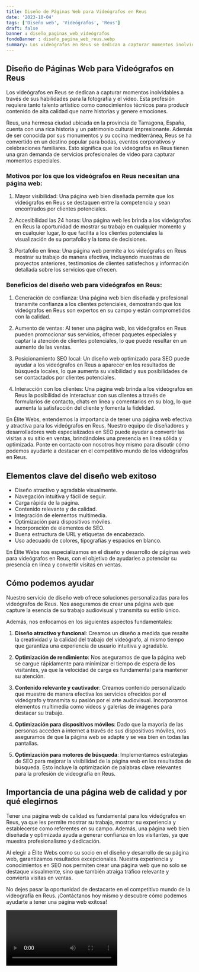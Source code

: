 ```yaml
---
title: Diseño de Páginas Web para Videógrafos en Reus
date: '2023-10-04'
tags: ['Diseño web', 'Videógrafos', 'Reus']
draft: false
banner : diseño_paginas_web_videógrafos
fondoBanner : diseño_pagina_web_reus.webp
summary: Los videógrafos en Reus se dedican a capturar momentos inolvidables a través de sus habilidades para la fotografía y el video. Esta profesión requiere tanto talento artístico como conocimientos técnicos para producir contenido de alta calidad que narre historias y genere emociones. 
---
```


## Diseño de Páginas Web para Videógrafos en Reus

Los videógrafos en Reus se dedican a capturar momentos inolvidables a través de sus habilidades para la fotografía y el video. Esta profesión requiere tanto talento artístico como conocimientos técnicos para producir contenido de alta calidad que narre historias y genere emociones. 

Reus, una hermosa ciudad ubicada en la provincia de Tarragona, España, cuenta con una rica historia y un patrimonio cultural impresionante. Además de ser conocida por sus monumentos y su cocina mediterránea, Reus se ha convertido en un destino popular para bodas, eventos corporativos y celebraciones familiares. Esto significa que los videógrafos en Reus tienen una gran demanda de servicios profesionales de video para capturar momentos especiales.

### Motivos por los que los videógrafos en Reus necesitan una página web:

1. Mayor visibilidad: Una página web bien diseñada permite que los videógrafos en Reus se destaquen entre la competencia y sean encontrados por clientes potenciales.

2. Accesibilidad las 24 horas: Una página web les brinda a los videógrafos en Reus la oportunidad de mostrar su trabajo en cualquier momento y en cualquier lugar, lo que facilita a los clientes potenciales la visualización de su portafolio y la toma de decisiones.

3. Portafolio en línea: Una página web permite a los videógrafos en Reus mostrar su trabajo de manera efectiva, incluyendo muestras de proyectos anteriores, testimonios de clientes satisfechos y información detallada sobre los servicios que ofrecen.

### Beneficios del diseño web para videógrafos en Reus:

1. Generación de confianza: Una página web bien diseñada y profesional transmite confianza a los clientes potenciales, demostrando que los videógrafos en Reus son expertos en su campo y están comprometidos con la calidad.

2. Aumento de ventas: Al tener una página web, los videógrafos en Reus pueden promocionar sus servicios, ofrecer paquetes especiales y captar la atención de clientes potenciales, lo que puede resultar en un aumento de las ventas.

3. Posicionamiento SEO local: Un diseño web optimizado para SEO puede ayudar a los videógrafos en Reus a aparecer en los resultados de búsqueda locales, lo que aumenta su visibilidad y sus posibilidades de ser contactados por clientes potenciales.

4. Interacción con los clientes: Una página web brinda a los videógrafos en Reus la posibilidad de interactuar con sus clientes a través de formularios de contacto, chats en línea y comentarios en su blog, lo que aumenta la satisfacción del cliente y fomenta la fidelidad.

En Élite Webs, entendemos la importancia de tener una página web efectiva y atractiva para los videógrafos en Reus. Nuestro equipo de diseñadores y desarrolladores web especializados en SEO puede ayudar a convertir las visitas a su sitio en ventas, brindándoles una presencia en línea sólida y optimizada. Ponte en contacto con nosotros hoy mismo para discutir cómo podemos ayudarte a destacar en el competitivo mundo de los videógrafos en Reus.

<GifSeo />

<Cta />

## Elementos clave del diseño web exitoso

- Diseño atractivo y agradable visualmente.
- Navegación intuitiva y fácil de seguir.
- Carga rápida de la página.
- Contenido relevante y de calidad.
- Integración de elementos multimedia.
- Optimización para dispositivos móviles.
- Incorporación de elementos de SEO.
- Buena estructura de URL y etiquetas de encabezado.
- Uso adecuado de colores, tipografías y espacios en blanco.

En Élite Webs nos especializamos en el diseño y desarrollo de páginas web para videógrafos en Reus, con el objetivo de ayudarles a potenciar su presencia en línea y convertir visitas en ventas.

## Cómo podemos ayudar

Nuestro servicio de diseño web ofrece soluciones personalizadas para los videógrafos de Reus. Nos aseguramos de crear una página web que capture la esencia de su trabajo audiovisual y transmita su estilo único.

Además, nos enfocamos en los siguientes aspectos fundamentales:

1. **Diseño atractivo y funcional**: Creamos un diseño a medida que resalte la creatividad y la calidad del trabajo del videógrafo, al mismo tiempo que garantiza una experiencia de usuario intuitiva y agradable.

2. **Optimización de rendimiento**: Nos aseguramos de que la página web se cargue rápidamente para minimizar el tiempo de espera de los visitantes, ya que la velocidad de carga es fundamental para mantener su atención.

3. **Contenido relevante y cautivador**: Creamos contenido personalizado que muestre de manera efectiva los servicios ofrecidos por el videógrafo y transmita su pasión por el arte audiovisual. Incorporamos elementos multimedia como videos y galerías de imágenes para destacar su trabajo.

4. **Optimización para dispositivos móviles**: Dado que la mayoría de las personas acceden a internet a través de sus dispositivos móviles, nos aseguramos de que la página web se adapte y se vea bien en todas las pantallas.

5. **Optimización para motores de búsqueda**: Implementamos estrategias de SEO para mejorar la visibilidad de la página web en los resultados de búsqueda. Esto incluye la optimización de palabras clave relevantes para la profesión de videografía en Reus.

## Importancia de una página web de calidad y por qué elegirnos

Tener una página web de calidad es fundamental para los videógrafos en Reus, ya que les permite mostrar su trabajo, mostrar su experiencia y establecerse como referentes en su campo. Además, una página web bien diseñada y optimizada ayuda a generar confianza en los visitantes, ya que muestra profesionalismo y dedicación.

Al elegir a Élite Webs como su socio en el diseño y desarrollo de su página web, garantizamos resultados excepcionales. Nuestra experiencia y conocimientos en SEO nos permiten crear una página web que no solo se destaque visualmente, sino que también atraiga tráfico relevante y convierta visitas en ventas.

No dejes pasar la oportunidad de destacarte en el competitivo mundo de la videografía en Reus. ¡Contáctanos hoy mismo y descubre cómo podemos ayudarte a tener una página web exitosa!

<Video />

<CtaBot job='Videógrafos' city='Reus'/>

<Gmaps query='Reus+españa+maps' />
